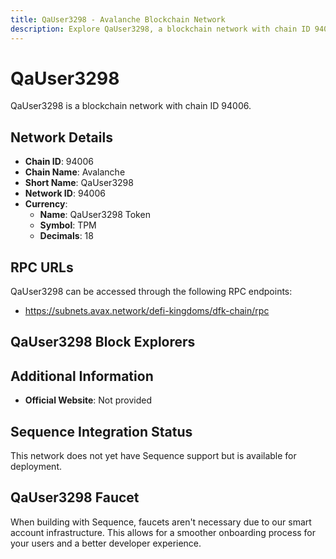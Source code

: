 ```yaml
--- 
title: QaUser3298 - Avalanche Blockchain Network
description: Explore QaUser3298, a blockchain network with chain ID 94006. Learn about its native currency, QaUser3298 Token, and how to interact with the network.
---
```


# QaUser3298

QaUser3298 is a blockchain network with chain ID 94006.

## Network Details

- **Chain ID**: 94006
- **Chain Name**: Avalanche
- **Short Name**: QaUser3298
- **Network ID**: 94006
- **Currency**: 
  - **Name**: QaUser3298 Token
  - **Symbol**: TPM
  - **Decimals**: 18

## RPC URLs

QaUser3298 can be accessed through the following RPC endpoints:

- https://subnets.avax.network/defi-kingdoms/dfk-chain/rpc

## QaUser3298 Block Explorers



## Additional Information

- **Official Website**: Not provided

## Sequence Integration Status

This network does not yet have Sequence support but is available for deployment.

## QaUser3298 Faucet

When building with Sequence, faucets aren't necessary due to our smart account infrastructure. This allows for a smoother onboarding process for your users and a better developer experience.

